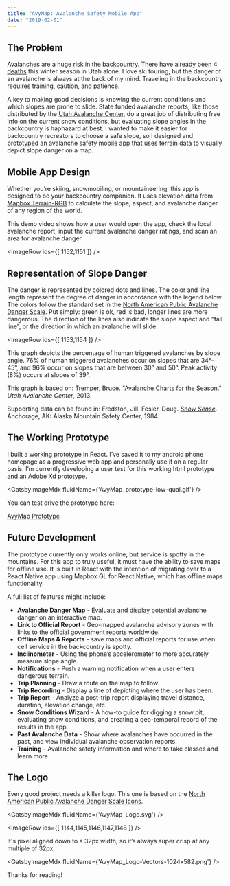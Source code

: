 ```yaml
---
title: "AvyMap: Avalanche Safety Mobile App"
date: "2019-02-01"
---
```



## The Problem

Avalanches are a huge risk in the backcountry. There have already been [4 deaths](https://utahavalanchecenter.org/avalanches/fatalities) this winter season in Utah alone. I love ski touring, but the danger of an avalanche is always at the back of my mind. Traveling in the backcountry requires training, caution, and patience.

A key to making good decisions is knowing the current conditions and which slopes are prone to slide. State funded avalanche reports, like those distributed by the [Utah Avalanche Center](https://utahavalanchecenter.org/), do a great job of distributing free info on the current snow conditions, but evaluating slope angles in the backcountry is haphazard at best. I wanted to make it easier for backcountry recreators to choose a safe slope, so I designed and prototyped an avalanche safety mobile app that uses terrain data to visually depict slope danger on a map.

## Mobile App Design

Whether you’re skiing, snowmobiling, or mountaineering, this app is designed to be your backcountry companion. It uses elevation data from [Mapbox Terrain-RGB](https://docs.mapbox.com/help/troubleshooting/access-elevation-data/#mapbox-terrain-rgb) to calculate the slope, aspect, and avalanche danger of any region of the world.

<MdxVideo src={avyMapsMovie} />

This demo video shows how a user would open the app, check the local avalanche report, input the current avalanche danger ratings, and scan an area for avalanche danger.

<ImageRow ids={[ 1152,1151 ]} />

## Representation of Slope Danger

The danger is represented by colored dots and lines. The color and line length represent the degree of danger in accordance with the legend below. The colors follow the standard set in the [North American Public Avalanche Danger Scale](https://avalanche.org/avalanche-encyclopedia/danger-scale/). Put simply: green is ok, red is bad, longer lines are more dangerous. The direction of the lines also indicate the slope aspect and “fall line”, or the direction in which an avalanche will slide.

<ImageRow ids={[ 1153,1154 ]} />

This graph depicts the percentage of human triggered avalanches by slope angle. 76% of human triggered avalanches occur on slopes that are 34°–45°, and 96% occur on slopes that are between 30° and 50°. Peak activity (8%) occurs at slopes of 39°.

This graph is based on: Tremper, Bruce. "[Avalanche Charts for the Season](https://utahavalanchecenter.org/blog/15617)." _Utah Avalanche Center_, 2013.

Supporting data can be found in: Fredston, Jill. Fesler, Doug. [_Snow Sense_](https://smile.amazon.com/Snow-Sense-Evaluating-Avalanche-Hazard/dp/061549935X/). Anchorage, AK: Alaska Mountain Safety Center, 1984.

## The Working Prototype

I built a working prototype in React. I’ve saved it to my android phone homepage as a progressive web app and personally use it on a regular basis. I’m currently developing a user test for this working html prototype and an Adobe Xd prototype.

<GatsbyImageMdx fluidName={'AvyMap_prototype-low-qual.gif'} />

You can test drive the prototype here:

[AvyMap Prototype](https://avymap.bradford.digital)

## Future Development

The prototype currently only works online, but service is spotty in the mountains. For this app to truly useful, it must have the ability to save maps for offline use. It is built in React with the intention of migrating over to a React Native app using Mapbox GL for React Native, which has offline maps functionality.

A full list of features might include:

- **Avalanche Danger Map** - Evaluate and display potential avalanche danger on an interactive map.
- **Link to Official Report** - Geo-mapped avalanche advisory zones with links to the official government reports worldwide.
- **Offline Maps & Reports** - save maps and official reports for use when cell service in the backcountry is spotty.
- **Inclinometer** - Using the phone’s accelerometer to more accurately measure slope angle.
- **Notifications** - Push a warning notification when a user enters dangerous terrain.
- **Trip Planning** - Draw a route on the map to follow.
- **Trip Recording** - Display a line of depicting where the user has been.
- **Trip Report** - Analyze a post-trip report displaying travel distance, duration, elevation change, etc.
- **Snow Conditions Wizard** - A how-to guide for digging a snow pit, evaluating snow conditions, and creating a geo-temporal record of the results in the app.
- **Past Avalanche Data** - Show where avalanches have occurred in the past, and view individual avalanche observation reports.
- **Training** - Avalanche safety information and where to take classes and learn more.

## The Logo

Every good project needs a killer logo. This one is based on the [North American Public Avalanche Danger Scale Icons](https://avalanche.org/avalanche-encyclopedia/danger-scale/).

<GatsbyImageMdx fluidName={'AvyMap_Logo.svg'} />

<ImageRow ids={[ 1144,1145,1146,1147,1148 ]} />

It's pixel aligned down to a 32px width, so it’s always super crisp at any multiple of 32px.

<GatsbyImageMdx fluidName={'AvyMap_Logo-Vectors-1024x582.png'} />

Thanks for reading!
